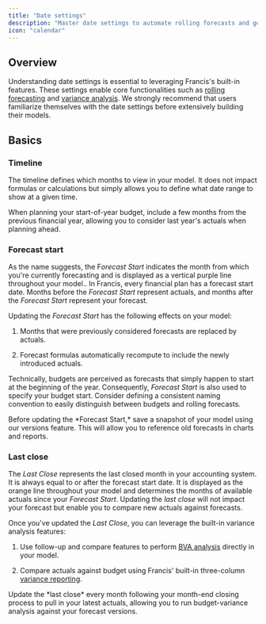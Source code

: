 ```yaml
---
title: "Date settings"
description: "Master date settings to automate rolling forecasts and get the most out of Francis."
icon: "calendar"
---
```


## Overview

Understanding date settings is essential to leveraging Francis's built-in features. These settings enable core functionalities such as [rolling forecasting](/documentaion/version-control/version-control) and [variance analysis](/documentation/variance-analysis/three-column-report). We strongly recommend that users familiarize themselves with the date settings before extensively building their models.

## Basics

### Timeline

The timeline defines which months to view in your model. It does not impact formulas or calculations but simply allows you to define what date range to show at a given time.

<Tip>
  When planning your start-of-year budget, include a few months from the previous financial year, allowing you to consider last year's actuals when planning ahead.
</Tip>

### Forecast start

As the name suggests, the F*orecast Start* indicates the month from which you're currently forecasting and is displayed as a vertical purple line throughout your model.. In Francis, every financial plan has a forecast start date. Months before the *Forecast Start* represent actuals, and months after the *Forecast Start* represent your forecast.

Updating the *Forecast Start* has the following effects on your model:

1. Months that were previously considered forecasts are replaced by actuals.

2. Forecast formulas automatically recompute to include the newly introduced actuals.

Technically, budgets are perceived as forecasts that simply happen to start at the beginning of the year. Consequently, *Forecast Start* is also used to specify your budget start. Consider defining a consistent naming convention to easily distinguish between budgets and rolling forecasts.

<Tip>
  Before updating the *Forecast Start,* save a snapshot of your model using our versions feature. This will allow you to reference old forecasts in charts and reports.
</Tip>

### Last close

The *Last Close* represents the last closed month in your accounting system. It is always equal to or after the forecast start date. It is displayed as the orange line throughout your model and determines the months of available actuals since your *Forecast Start*. Updating the *last close* will not impact your forecast but enable you to compare new actuals against forecasts.

Once you've updated the *Last Close*, you can leverage the built-in variance analysis features:&#x20;

1. Use follow-up and compare features to perform [BVA analysis](/documentation/variance-analysis/month-by-month) directly in your model.

2. Compare actuals against budget using Francis' built-in three-column [variance reporting](/documentation/variance-analysis/three-column-report).

<Tip>
  Update the *last close* every month following your month-end closing process to pull in your latest actuals, allowing you to run budget-variance analysis against your forecast versions.
</Tip>